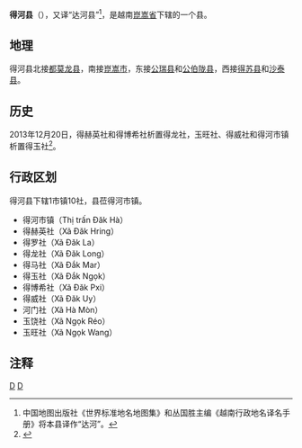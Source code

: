 {{Infobox Settlement
|name                   = 得河县
|settlement_type        = 县
|official_name          = 
|other_name             = 
|native_name            = {{lang|vi|Huyện Đăk Hà}}
|nickname               = 
|motto                  = 
|image_skyline          = 
|imagesize              = 
|image_caption          = 
|image_flag             = 
|flag_size              = 
|image_seal             = 
|seal_size              = 
|image_shield           = 
|shield_size            = 
|image_blank_emblem     = 
|blank_emblem_size      = 
|image_map              = {{Infobox mapframe|frame-width=250|zoom=10}}
|mapsize                = 
|map_caption            = 
|image_map1             = 
|mapsize1               = 
|map_caption1           = 
|pushpin_map            = Vietnam
|pushpin_label_position = bottom
|pushpin_map_caption    = 
|pushpin_map1           = 
|pushpin_label_position1= 
|pushpin_map_caption1   = 
|subdivision_type       = 国家
|subdivision_name       = {{flag|Vietnam}}
|subdivision_type1      = [[越南行政区划|省]]
|subdivision_name1      = [[崑嵩省|崑嵩省]]
|subdivision_type2      = 行政区划
|subdivision_name2      = 1市镇10社
|subdivision_type3      = 
|subdivision_name3      = 
|seat_type              = 县莅
|seat                   = {{link-vi|得河市镇|Đăk Hà (thị trấn)}}
|government_type        = 
|leader_title           = 
|leader_name            = 
|leader_title1          = 
|leader_name1           = 
|established_title      = 
|established_date       = 
|area_magnitude         = 
|unit_pref              = 
|area_footnotes         = 
|area_total_km2         = 844.47
|area_land_km2          = 
|area_water_km2         = 
|area_water_percent     = 
|area_urban_km2         = 
|area_metro_km2         = 
|population_as_of       = 2019年
|population_footnotes   = 
|population_note        = 
|population_total       = 37090
|population_density_km2 = auto
|population_metro             = 
|population_density_metro_km2 = 
|population_urban             = 
|population_density_urban_km2 = 
|timezone               = [[越南标准时间|越南标准时间]]
|utc_offset             = +7
|elevation_footnotes    = 
|elevation_m            = 
|coor_type              = 
|coordinates            = 
|postal_code_type       = 
|postal_code            = 
|area_code              = 
|website                = [http://huyendakha.kontum.gov.vn 得河县电子信息门户网站]
|footnotes              = 
}}
'''得河县'''（{{vie|v='''Huyện Đắk Hà'''}}），又译“达河县”<ref>中国地图出版社《世界标准地名地图集》和丛国胜主编《越南行政地名译名手册》将本县译作“达河”。</ref>，是越南[[崑嵩省|崑嵩省]]下辖的一个县。

==地理==
得河县北接[[都莫龙县|都莫龙县]]，南接[[崑嵩市|崑嵩市]]，东接[[公瑞县|公瑞县]]和[[公伯陇县|公伯陇县]]，西接[[得苏县|得苏县]]和[[沙泰县|沙泰县]]。

==历史==
2013年12月20日，得赫英社和得博希社析置得龙社，玉旺社、得威社和得河市镇析置得玉社<ref>{{Cite web |url=https://thuvienphapluat.vn/van-ban/Xay-dung-Do-thi/Nghi-quyet-126-NQ-CP-2013-dieu-chinh-dia-gioi-hanh-chinh-thanh-lap-xa-thuoc-Dak-Ha-Kon-Tum-217098.aspx |title=Nghị quyết 126/NQ-CP năm 2013 điều chỉnh địa giới hành chính để thành lập mới 2 xã thuộc huyện Đăk Hà, 3 xã thuộc huyện Sa Thầy và mở rộng địa giới hành chính phường Ngô Mây thuộc thành phố Kon Tum, tỉnh Kon Tum do Chính phủ ban hành |access-date=2020-04-29 |archive-date=2021-02-08 |archive-url=https://web.archive.org/web/20210208010855/https://thuvienphapluat.vn/van-ban/Xay-dung-Do-thi/Nghi-quyet-126-NQ-CP-2013-dieu-chinh-dia-gioi-hanh-chinh-thanh-lap-xa-thuoc-Dak-Ha-Kon-Tum-217098.aspx |dead-url=no }}</ref>。

==行政区划==
得河县下辖1市镇10社，县莅得河市镇。
*得河市镇（Thị trấn Đăk Hà）
*得赫英社（Xã Đăk Hring）
*得罗社（Xã Đăk La）
*得龙社（Xã Đăk Long）
*得马社（Xã Đắk Mar）
*得玉社（Xã Đắk Ngọk）
*得博希社（Xã Đăk Pxi）
*得威社（Xã Đăk Uy）
*河门社（Xã Hà Mòn）
*玉饶社（Xã Ngọk Réo）
*玉旺社（Xã Ngọk Wang）

==注释==
{{reflist}}

{{崑嵩省行政区划}}
{{越南西原之县市镇区域划分}}

[[Category:越南县份|D]]
[[Category:崑嵩省|D]]